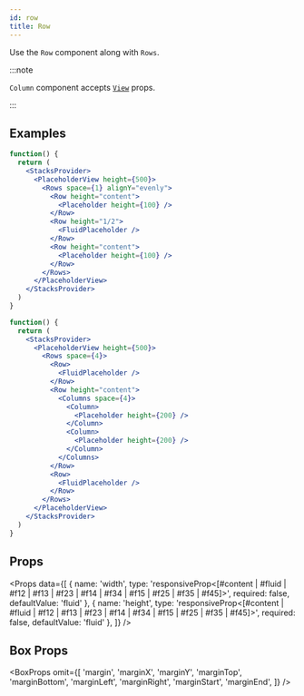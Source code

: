 ```yaml
---
id: row
title: Row
---
```



Use the `Row` component along with `Rows`.

:::note

`Column` component accepts [`View`](https://reactnative.dev/docs/view) props.

:::

## Examples

```jsx live
function() {
  return (
    <StacksProvider>
      <PlaceholderView height={500}>
        <Rows space={1} alignY="evenly">
          <Row height="content">
            <Placeholder height={100} />
          </Row>
          <Row height="1/2">
            <FluidPlaceholder />
          </Row>
          <Row height="content">
            <Placeholder height={100} />
          </Row>
        </Rows>
      </PlaceholderView>
    </StacksProvider>
  )
}
```

```jsx live
function() {
  return (
    <StacksProvider>
      <PlaceholderView height={500}>
        <Rows space={4}>
          <Row>
            <FluidPlaceholder />
          </Row>
          <Row height="content">
            <Columns space={4}>
              <Column>
                <Placeholder height={200} />
              </Column>
              <Column>
                <Placeholder height={200} />
              </Column>
            </Columns>
          </Row>
          <Row>
            <FluidPlaceholder />
          </Row>
        </Rows>
      </PlaceholderView>
    </StacksProvider>
  )
}

```

## Props

<Props
  data={[
    {
      name: 'width',
      type: 'responsiveProp<[#content | #fluid | #f12 | #f13 | #f23 | #f14 | #f34 | #f15 | #f25 | #f35 | #f45]>',
      required: false,
      defaultValue: 'fluid'
    },
    {
      name: 'height',
      type: 'responsiveProp<[#content | #fluid | #f12 | #f13 | #f23 | #f14 | #f34 | #f15 | #f25 | #f35 | #f45]>',
      required: false,
      defaultValue: 'fluid'
    },
  ]}
/>


## Box Props

<BoxProps omit={[
  'margin',
  'marginX',
  'marginY',
  'marginTop',
  'marginBottom',
  'marginLeft',
  'marginRight',
  'marginStart',
  'marginEnd',
]} />
